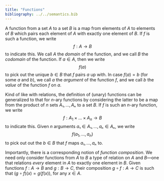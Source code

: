 ```yaml
---
title: "Functions"
bibliography: ../../semantics.bib
---
```


A function from a set $A$ to a set $B$ is a map from elements of $A$ to elements of $B$ which pairs each element of $A$ with exactly one element of
$B$.
If $f$ is such a function, we write $$f : A → B$$ to indicate this.
We call $A$ the *domain* of the function, and we call $B$ the *codomain* of the function.
If $a ∈ A$, then we write $$f(a)$$ to pick out the unique $b ∈ B$ that $f$ pairs $a$ up with.
In case $f(a) = b$ (for some $a$ and $b$), we call $a$ the *argument* of the function $f$, and we call $b$ the *value* of the function $f$ on $a$.
	
Kind of like with relations, the definition of (unary) functions can be generalized to that for *n*-ary functions by considering the latter to be a map from the product of $n$ sets $A₁, ..., Aₙ$ to a set $B$.
If $f$ is such an $n$-ary function, we write $$f : A_1 × ... × A_n → B$$ to indicate this.
Given $n$ arguments $a₁ ∈ A₁, ..., aₙ ∈ Aₙ$, we write $$f(a_1, ..., a_n)$$ to pick out out the $b ∈ B$ that $f$ maps $a₁, ..., aₙ$ to.

<!-- Two properties of functions are sometimes important for certain purposes: if -->
<!-- a function $f$ from $A$ (or $A₁, ..., Aₙ$) to $B$ pairs each element $a ∈ A$ -->
<!-- (or \(n\)-tuple $a₁ ∈ A₁, ..., aₙ ∈ Aₙ$) with a different element $b ∈ B$, we -->
<!-- call $f$ an /injection/ (or a /one-to-one/ function). If for each $b ∈ B$, $f$ -->
<!-- pairs some or other $a ∈ A$ (or \(n\)-tuple $a₁, ..., aₙ$) with it, we call -->
<!-- $f$ a /surjection/ (or an /onto/ function). If $f$ is both an injection and a -->
<!-- surjection, we call it a /bijection/ from $A$ (or $A₁, ..., Aₙ$) to $B$.[fn::A -->
<!-- function $f : A → B$ can be considered to be a relation on $A$ and $B$ where, -->
<!-- for each $a ∈ A$, there is exactly one $b ∈ B$ such that $⟨a, b⟩ ∈ f$. More -->
<!-- generally, an \(n\)-ary function can be considered an \((n+1)\)-ary relation. -->
<!-- This is just a particular way of encoding functions as relations --- it isn't -->
<!-- the /definition/ of a function, i.e., a map between sets, as above.] -->

Importantly, there is a corresponding notion of *function composition*.
We need only consider functions from $A$ to $B$ a type of relation on $A$ and $B$---one that relations *every* element in $A$ to exactly one element in $B$.
Given functions $f : A → B$ and $g : B → C$, their composition $g ∘ f : A → C$ is such that $(g ∘ f)(x) = g(f(x))$, for any $x ∈ A$.
<!-- In the same vein, if $f : A → A$, then we may write `$fⁿ$' to denote the function which ``applies $f$ to an element of $A$ $n$ times''. -->
